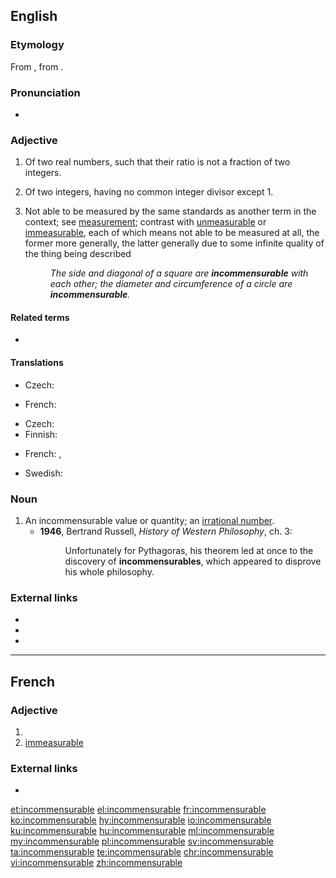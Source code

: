 ==English==

===Etymology===
From {{etyl|frm|en}} {{m|frm|incommensurable}}, from {{etyl|ML.|en}} {{m|la|incommensurabilis}}.

===Pronunciation===
* {{IPA|/ɪnkəˈmɛnsjʊəɹəbəl/|lang=en}}

===Adjective===
{{en-adj}}

# {{label|en|mathematics}} Of two real numbers, such that their ratio is not a fraction of two integers.
# {{label|en|arithmetic}} Of two integers, having no common integer divisor except 1.
# Not able to be measured by the same standards as another term in the context; see [[measurement]]; contrast with [[unmeasurable]] or [[immeasurable]], each of which means not able to be measured at all, the former more generally, the latter generally due to some infinite quality of the thing being described
#: ''The side and diagonal of a square are '''incommensurable''' with each other; the diameter and circumference of a circle are '''incommensurable'''.''

====Related terms====
* {{l|en|incommensurate}}

====Translations====
{{trans-top|having no common divisor except 1}}
* Czech: {{t|cs|nesoudělný|m}}
{{trans-mid}}
* French: {{t+|fr|incommensurable}}
{{trans-bottom}}

{{trans-top|not able to be measured by same standards}}
* Czech: {{t|cs|nesouměřitelný|m}}
* Finnish: {{t|fi|yhteismitaton}}
{{trans-mid}}
* French: {{t|fr|sans commune mesure}}, {{t+|fr|incommensurable}}
{{trans-bottom}}

{{checktrans-top}}
* Swedish: {{t-check|sv|inkommensurabel}}
{{trans-bottom}}

===Noun===
{{en-noun}}

# An incommensurable value or quantity; an [[irrational number]].
#* '''1946''', Bertrand Russell, ''History of Western Philosophy'', ch. 3:
#*: Unfortunately for Pythagoras, his theorem led at once to the discovery of '''incommensurables''', which appeared to disprove his whole philosophy.

===External links===
* {{R:Webster 1913}}
* {{R:Century 1911}}
* {{R:OneLook}}

----

==French==

===Adjective===
{{fr-adj|mf}}

# {{l|en|incommensurable}}
# [[immeasurable]]

===External links===
* {{R:TLFi}}

[[et:incommensurable]]
[[el:incommensurable]]
[[fr:incommensurable]]
[[ko:incommensurable]]
[[hy:incommensurable]]
[[io:incommensurable]]
[[ku:incommensurable]]
[[hu:incommensurable]]
[[ml:incommensurable]]
[[my:incommensurable]]
[[pl:incommensurable]]
[[sv:incommensurable]]
[[ta:incommensurable]]
[[te:incommensurable]]
[[chr:incommensurable]]
[[vi:incommensurable]]
[[zh:incommensurable]]